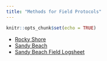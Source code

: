 ```yaml
---
title: "Methods for Field Protocols"
---
```


```r
knitr::opts_chunk$set(echo = TRUE)
```

- [Rocky Shore](protocols/Rocky-Shore_Protocol_SARCE_2018-10-22.pdf)
- [Sandy Beach](protocols/Sandy-Beach_Protocol_MBON-P2P_2018-09-12.pdf)
- [Sandy Beach Field Logsheet](protocols/Field_logsheet_Sandy_Beach_MBON_Pole_to_Pole.pdf)

